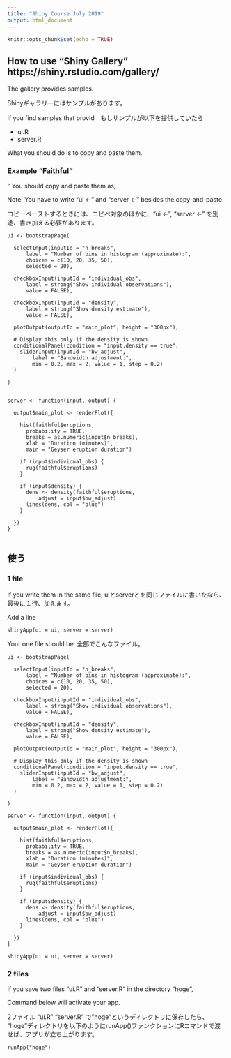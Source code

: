 ---
title: "Shiny Course July 2019"
output: html_document
---

```{r setup, include=FALSE}
knitr::opts_chunk$set(echo = TRUE)
```

## How to use "Shiny Gallery" https://shiny.rstudio.com/gallery/ 

The gallery provides samples.

Shinyギャラリーにはサンプルがあります。


If you find samples that provid　もしサンプルが以下を提供していたら

* ui.R
* server.R

What you should do is to copy and paste them.

### Example "Faithful" 
"
You should copy and paste them as;

Note: You have to write "ui <- " and "server <- " besides the copy-and-paste.

コピーペーストするときには、コピペ対象のほかに、"ui <- ", "server <- "
を別途、書き加える必要があります。

```{}
ui <- bootstrapPage(

  selectInput(inputId = "n_breaks",
      label = "Number of bins in histogram (approximate):",
      choices = c(10, 20, 35, 50),
      selected = 20),

  checkboxInput(inputId = "individual_obs",
      label = strong("Show individual observations"),
      value = FALSE),

  checkboxInput(inputId = "density",
      label = strong("Show density estimate"),
      value = FALSE),

  plotOutput(outputId = "main_plot", height = "300px"),

  # Display this only if the density is shown
  conditionalPanel(condition = "input.density == true",
    sliderInput(inputId = "bw_adjust",
        label = "Bandwidth adjustment:",
        min = 0.2, max = 2, value = 1, step = 0.2)
  )

)
  
```

```{}
server <- function(input, output) {

  output$main_plot <- renderPlot({

    hist(faithful$eruptions,
      probability = TRUE,
      breaks = as.numeric(input$n_breaks),
      xlab = "Duration (minutes)",
      main = "Geyser eruption duration")

    if (input$individual_obs) {
      rug(faithful$eruptions)
    }

    if (input$density) {
      dens <- density(faithful$eruptions,
          adjust = input$bw_adjust)
      lines(dens, col = "blue")
    }

  })
}
  
```

## 使う

### 1 file 
If you write them in the same file; uiとserverとを同じファイルに書いたなら、最後に１行、加えます。

Add a line 

```{}
shinyApp(ui = ui, server = server)
```

Your one file should be: 全部でこんなファイル。

```{}
ui <- bootstrapPage(

  selectInput(inputId = "n_breaks",
      label = "Number of bins in histogram (approximate):",
      choices = c(10, 20, 35, 50),
      selected = 20),

  checkboxInput(inputId = "individual_obs",
      label = strong("Show individual observations"),
      value = FALSE),

  checkboxInput(inputId = "density",
      label = strong("Show density estimate"),
      value = FALSE),

  plotOutput(outputId = "main_plot", height = "300px"),

  # Display this only if the density is shown
  conditionalPanel(condition = "input.density == true",
    sliderInput(inputId = "bw_adjust",
        label = "Bandwidth adjustment:",
        min = 0.2, max = 2, value = 1, step = 0.2)
  )

)

server <- function(input, output) {

  output$main_plot <- renderPlot({

    hist(faithful$eruptions,
      probability = TRUE,
      breaks = as.numeric(input$n_breaks),
      xlab = "Duration (minutes)",
      main = "Geyser eruption duration")

    if (input$individual_obs) {
      rug(faithful$eruptions)
    }

    if (input$density) {
      dens <- density(faithful$eruptions,
          adjust = input$bw_adjust)
      lines(dens, col = "blue")
    }

  })
}
  
shinyApp(ui = ui, server = server)

```


### 2 files
If you save two files "ui.R" and "server.R" in the directory "hoge",

Command below will activate your app.

2ファイル "ui.R" "server.R" で"hoge"というディレクトリに保存したら、
"hoge"ディレクトリを以下のようにrunApp()ファンクションにRコマンドで渡せば、アプリが立ち上がります。
```{}
runApp("hoge")
```